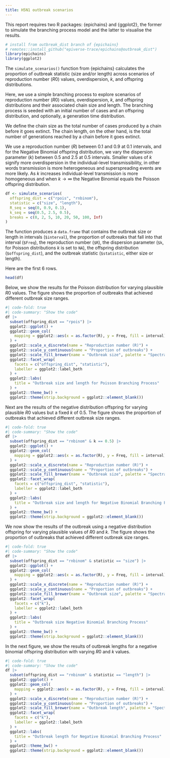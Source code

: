 ```yaml
---
title: H5N1 outbreak scenarios
---
```


This report requires two R packages: {epichains} and {ggplot2}, the former to simulate the branching process model and the latter to visualise the results.

```r
# install from outbreak_dist branch of {epichains}
# remotes::install_github("epiverse-trace/epichains@outbreak_dist")
library(epichains)
library(ggplot2)
```

The `simulate_scenarios()` function from {epichains} calculates the proportion of outbreak statistic (size and/or length) across scenarios of reproduction number ($R0$) values, overdispersion, $k$, and offspring distributions.

Here, we use a simple branching process to explore scenarios of reproduction number ($R0$) values, overdispersion, $k$, and offspring distributions and their associated chain size and length. The branching process is seeded with an initial number of cases and an offspring distribution, and optionally, a generation time distribution.

We define the chain size as the total number of cases produced by a chain before it goes extinct. The chain length, on the other hand, is the total number of generations reached by a chain before it goes extinct.

We use a reproduction number ($R$) between 0.1 and 0.9 at 0.1 intervals, and for the Negative Binomial offspring distribution, we vary the dispersion parameter ($k$) between 0.5 and 2.5 at 0.5 intervals. Smaller values of $k$ signify more overdispersion in the individual-level transmissibility, in other words transmission is more heterogeneous and superspreading events are more likely. As $k$ increases individual-level transmission is more homogeneous and when $k \rightarrow \infty$ the Negative Binomial equals the Poisson offspring distribution. 

```r
df <- simulate_scenarios(
  offspring_dist = c("rpois", "rnbinom"), 
  statistic = c("size", "length"), 
  R_seq = seq(0, 0.9, 0.1), 
  k_seq = seq(0.5, 2.5, 0.5), 
  breaks = c(0, 2, 5, 10, 20, 50, 100, Inf)
)
```

The function produces a `data.frame` that contains the outbreak size or length in intervals (`$interval`), the proportion of outbreaks that fall into that interval (`$Freq`), the reproduction number (`$R`), the dispersion parameter (`$k`, for Poisson distributions $k$ is set to `NA`), the offspring distribution (`$offspring_dist`), and the outbreak statistic (`$statistic`, either size or length). 

Here are the first 6 rows.

```r
head(df)
```

Below, we show the results for the Poisson distribution for varying plausible $R0$ values. The figure shows the proportion of outbreaks that achieved different outbreak size ranges.

```r
#| code-fold: true
#| code-summary: "Show the code"
df |> 
  subset(offspring_dist == "rpois") |>
  ggplot2::ggplot() +
  ggplot2::geom_col(
    mapping = ggplot2::aes(x = as.factor(R), y = Freq, fill = interval)
  ) +
  ggplot2::scale_x_discrete(name = "Reproduction number (R)") +
  ggplot2::scale_y_continuous(name = "Proportion of outbreaks") +
  ggplot2::scale_fill_brewer(name = "Outbreak size", palette = "Spectral") +
  ggplot2::facet_wrap(
    facets = c("offspring_dist", "statistic"), 
    labeller = ggplot2::label_both
  ) +
  ggplot2::labs(
    title = "Outbreak size and length for Poisson Branching Process"
  ) +
  ggplot2::theme_bw() + 
  ggplot2::theme(strip.background = ggplot2::element_blank())
```

Next are the results of the negative distribution offspring for varying plausible $R0$ values but a fixed $k$ of $0.5$. The figure shows the proportion of outbreaks that achieved different outbreak size ranges.

```r
#| code-fold: true
#| code-summary: "Show the code"
df |> 
  subset(offspring_dist == "rnbinom" & k == 0.5) |>
  ggplot2::ggplot() +
  ggplot2::geom_col(
    mapping = ggplot2::aes(x = as.factor(R), y = Freq, fill = interval)
  ) +
  ggplot2::scale_x_discrete(name = "Reproduction number (R)") +
  ggplot2::scale_y_continuous(name = "Proportion of outbreaks") +
  ggplot2::scale_fill_brewer(name = "Outbreak size", palette = "Spectral") +
  ggplot2::facet_wrap(
    facets = c("offspring_dist", "statistic"), 
    labeller = ggplot2::label_both
  ) +
  ggplot2::labs(
    title = "Outbreak size and length for Negative Binomial Branching Process"
  ) +
  ggplot2::theme_bw() + 
  ggplot2::theme(strip.background = ggplot2::element_blank())
```

We now show the results of the outbreak using a negative distribution offspring for varying plausible values of $R0$ and $k$. The figure shows the proportion of outbreaks that achieved different outbreak size ranges.

```r
#| code-fold: true
#| code-summary: "Show the code"
df |> 
  subset(offspring_dist == "rnbinom" & statistic == "size") |>
  ggplot2::ggplot() +
  ggplot2::geom_col(
    mapping = ggplot2::aes(x = as.factor(R), y = Freq, fill = interval)
  ) +
  ggplot2::scale_x_discrete(name = "Reproduction number (R)") +
  ggplot2::scale_y_continuous(name = "Proportion of outbreaks") +
  ggplot2::scale_fill_brewer(name = "Outbreak size", palette = "Spectral") +
  ggplot2::facet_wrap(
    facets = c("k"), 
    labeller = ggplot2::label_both
  ) +
  ggplot2::labs(
    title = "Outbreak size Negative Binomial Branching Process"
  ) +
  ggplot2::theme_bw() + 
  ggplot2::theme(strip.background = ggplot2::element_blank())
```

In the next figure, we show the results of outbreak lengths for a negative binomial offspring distribution with varying $R0$ and $k$ values.

```r
#| code-fold: true
#| code-summary: "Show the code"
df |> 
  subset(offspring_dist == "rnbinom" & statistic == "length") |>
  ggplot2::ggplot() +
  ggplot2::geom_col(
    mapping = ggplot2::aes(x = as.factor(R), y = Freq, fill = interval)
  ) +
  ggplot2::scale_x_discrete(name = "Reproduction number (R)") +
  ggplot2::scale_y_continuous(name = "Proportion of outbreaks") +
  ggplot2::scale_fill_brewer(name = "Outbreak length", palette = "Spectral") +
  ggplot2::facet_wrap(
    facets = c("k"), 
    labeller = ggplot2::label_both
  ) +
  ggplot2::labs(
    title = "Outbreak length for Negative Binomial Branching Process"
  ) +
  ggplot2::theme_bw() + 
  ggplot2::theme(strip.background = ggplot2::element_blank())
```
